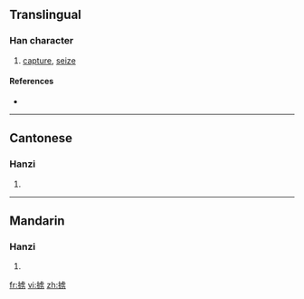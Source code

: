 {{also|擄}}
==Translingual==

===Han character===
{{Han char|rn=64|rad=手|as=08|sn=11|four=|canj=手卜心尸 (QYPS), X手卜心尸 (XQYPS)}}

# [[capture]], [[seize]]

====References====
* {{Han ref|kx=0440.181|hdz=31896.030|uh=63B3|ud=25523}}

----

==Cantonese==

===Hanzi===
{{yue-hanzi|jyut=|y=lou5|tra=擄}}

# {{defn|Cantonese}}

----

==Mandarin==

===Hanzi===
{{cmn-hanzi|tra=擄|pin=[[lǔ]] ([[lu3]]), [[zhī]] ([[zhi1]]), [[zhì]] ([[zhi4]])|wg=lu<sup>3</sup>, chih<sup>1</sup>, chih<sup>4</sup>}}

# {{defn|Mandarin}}

[[fr:掳]]
[[vi:掳]]
[[zh:掳]]